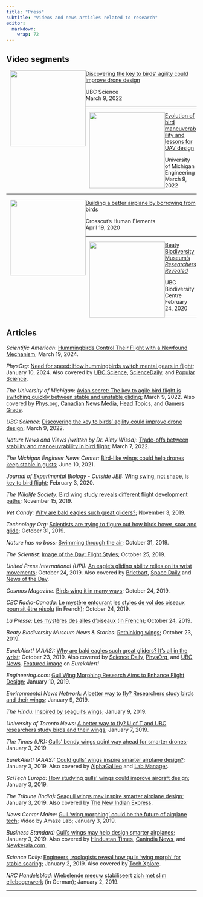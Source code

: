 ---
title: "Press"
subtitle: "Videos and news articles related to research"
editor: 
  markdown: 
    wrap: 72
---

## Video segments

::: grid
::: {.g-col-6 .g-col-md-3}
[![](images/ubc-2022-nature-promo.jpg){fig-alt="Jasmin Wong, Vikram Baliga, and Ildiko Szabo in the Beaty Museum Prep Lab"
style="float:left; margin-left:10px;"
width="200"}](https://www.youtube.com/watch?v=1sWLDbakQ1I)
:::

::: g-col-6
[Discovering the key to birds' agility could improve drone
design](https://www.youtube.com/watch?v=1sWLDbakQ1I)

UBC Science\
March 9, 2022
:::
:::

------------------------------------------------------------------------

::: grid
::: {.g-col-6 .g-col-md-3}
[![](images/umich-ubc-birds-uav-design.jpg){fig-alt="Evolution of bird maneuverability and lessons for UAV design"
style="float:left; margin-left:10px;"
width="200"}](https://www.youtube.com/watch?v=gKnuEEUKAFg)
:::

::: g-col-6
[Evolution of bird maneuverability and lessons for UAV
design](https://www.youtube.com/watch?v=gKnuEEUKAFg)

University of Michigan Engineering\
March 9, 2022
:::
:::

------------------------------------------------------------------------

::: grid
::: {.g-col-6 .g-col-md-3}
[![](images/vikram-baliga-human-elements.png){fig-alt="Vikram Baliga in the Beaty Museum Prep Lab Human Elements"
style="float:left; margin-left:10px;"
width="200"}](https://www.kcts9.org/show/human-elements/episode/building-a-better-airplane-by-borrowing-from-birds-jo0ryh)
:::

::: g-col-6
[Building a better airplane by borrowing from
birds](https://www.kcts9.org/show/human-elements/episode/building-a-better-airplane-by-borrowing-from-birds-jo0ryh)

Crosscut's Human Elements\
April 19, 2020
:::
:::

------------------------------------------------------------------------

::: grid
::: {.g-col-6 .g-col-md-3}
[![](images/vikram-baliga-researchers-revealed.jpg){fig-alt="Vikram Baliga UBC Researchers Revealed"
style="float:left; margin-left:10px;"
width="200"}](https://www.youtube.com/watch?v=JepRktA2W54)
:::

::: g-col-6
[Beaty Biodiversity Museum's *Researchers
Revealed*](https://www.youtube.com/watch?v=JepRktA2W54)

UBC Biodiversity Centre\
February 24, 2020
:::
:::

------------------------------------------------------------------------

## Articles

*Scientific American*: [Hummingbirds Control Their Flight with a
Newfound
Mechanism](https://www.scientificamerican.com/article/hummingbirds-control-their-flight-with-a-newfound-mechanism/);
March 19, 2024.

*PhysOrg*: [Need for speed: How hummingbirds switch mental gears in
flight](https://phys.org/news/2024-01-hummingbirds-mental-gears-flight.html);
January 10, 2024. Also covered by [UBC
Science](https://science.ubc.ca/news/need-speed-how-hummingbirds-switch-mental-gears-flight),
[ScienceDaily](https://www.sciencedaily.com/releases/2024/01/240111113038.htm),
and [Popular
Science](https://www.popsci.com/environment/hummingbirds-switch-gears/).

*The University of Michigan*: [Avian secret: The key to agile bird
flight is switching quickly between stable and unstable
gliding](https://news.engin.umich.edu/2022/03/avian-secret-the-key-to-agile-bird-flight-is-switching-quickly-between-stable-and-unstable-gliding/);
March 9, 2022. Also covered by
[Phys.org](https://phys.org/news/2022-03-avian-secret-key-agile-bird.html),
[Canadian News
Media](https://canadanewsmedia.ca/avian-secret-the-key-to-agile-bird-flight-is-switching-quickly-between-stable-and-unstable-gliding-phys-org/),
[Head
Topics](https://headtopics.com/us/avian-secret-the-key-to-agile-bird-flight-is-switching-quickly-between-stable-and-unstable-gliding-24632796),
and [Gamers
Grade](https://gamersgrade.com/the-key-to-agile-bird-flight-is-switching-quickly-between-stable-and-unstable-gliding/).

*UBC Science:* [Discovering the key to birds' agility could improve
drone
design](https://science.ubc.ca/news/discovering-key-birds%E2%80%99-agility-could-improve-drone-design);
March 9, 2022.

*Nature News and Views (written by Dr. Aimy Wissa)*: [Trade-offs between
stability and manoeuvrability in bird
flight](https://www.nature.com/articles/d41586-022-00638-x); March 7,
2022.

*The Michigan Engineer News Center:* [Bird-like wings could help drones
keep stable in
gusts](https://news.engin.umich.edu/2021/06/bird-like-wings-could-help-drones-keep-stable-in-gusts/);
June 10, 2021.

*Journal of Experimental Biology - Outside JEB:* [Wing swing, not shape,
is key to bird flight](https://dx.doi.org/10.1242/jeb.211441); February
3, 2020.

*The Wildlife Society:* [Bird wing study reveals different flight
development
paths](https://wildlife.org/bird-wing-study-reveals-different-flight-development-paths/);
November 15, 2019.

*Vet Candy:* [Why are bald eagles such great
gliders?](https://www.myvetcandy.com/newsblog/2019/11/3/why-are-bald-eagles-such-great-gliders);
November 3, 2019.

*Technology Org:* [Scientists are trying to figure out how birds hover,
soar and
glide](https://www.technology.org/2019/10/31/scientists-are-trying-to-figure-out-how-birds-hover-soar-and-glide/);
October 31, 2019.

*Nature has no boss:* [Swimming through the
air](https://naturehasnoboss.com/2019/10/31/swimming-through-air/);
October 31, 2019.

*The Scientist:* [Image of the Day: Flight
Styles](https://www.the-scientist.com/image-of-the-day/image-of-the-day--flight-styles--66632);
October 25, 2019.

*United Press International (UPI):* [An eagle's gliding ability relies
on its wrist
movements](https://www.upi.com/Science_News/2019/10/24/An-eagles-gliding-ability-relies-on-its-wrist-movements/7171571943902/);
October 24, 2019. Also covered by
[Brietbart](https://www.breitbart.com/news/an-eagles-gliding-ability-relies-on-its-wrist-movements/),
[Space
Daily](http://www.spacedaily.com/reports/An_eagles_gliding_ability_relies_on_its_wrist_movements_999.html)
and [News of the
Day](https://news--of-the-day.com/2019/10/24/an-eagles-gliding-ability-relies-on-its-wrist-movements/).

*Cosmos Magazine:* [Birds wing it in many
ways](https://cosmosmagazine.com/biology/bird-flight-is-all-in-the-way-they-move);
October 24, 2019.

*CBC Radio-Canada:* [Le mystère entourant les styles de vol des oiseaux
pourrait être
résolu](https://ici.radio-canada.ca/nouvelle/1359304/zoologie-vikram-baliga-ubc-oiseaux-faucons-faune-animaux-sciences)
(in French); October 24, 2019.

*La Presse:* [Les mystères des ailes d'oiseaux (in
French)](https://www.lapresse.ca/actualites/sciences/201910/24/01-5246786-les-mysteres-des-ailes-doiseaux.php);
October 24, 2019.

*Beaty Biodiversity Museum News & Stories:* [Rethinking
wings](https://beatymuseum.ubc.ca/2019/10/23/rethinking-wings/); October
23, 2019.

*EurekAlert! (AAAS):* [Why are bald eagles such great gliders? It's all
in the
wrist](https://www.eurekalert.org/pub_releases/2019-10/uobc-wab102219.php);
October 23, 2019. Also covered by [Science
Daily](http://ct.moreover.com/?a=40505244570&p=1pl&v=1&x=awXRtklpd4uJKMsJpkxCnA),
[PhysOrg](http://ct.moreover.com/?a=40497572148&p=1pl&v=1&x=xLh6bj37BBVVglMsEyBYtg),
and [UBC
News](https://news.ubc.ca/2019/10/23/why-are-bald-eagles-such-great-gliders-its-all-in-the-wrist/).
[Featured image](https://www.eurekalert.org/multimedia/pub/215329.php)
on *EurekAlert!*

*Engineering.com:* [Gull Wing Morphing Research Aims to Enhance Flight
Design](https://www.engineering.com/DesignerEdge/DesignerEdgeArticles/ArticleID/18216/Gull-Wing-Morphing-Research-Aims-to-Enhance-Flight-Design.aspx);
January 10, 2019.

*Environmental News Network:* [A better way to fly? Researchers study
birds and their
wings](https://www.enn.com/articles/56362-a-better-way-to-fly-researchers-study-birds-and-their-wings);
January 9, 2019.

*The Hindu:* [Inspired by seagull's
wings](https://www.thehindu.com/todays-paper/tp-in-school/inspired-by-seagulls-wings/article25945209.ece);
January 9, 2019.

*University of Toronto News:* [A better way to fly? U of T and UBC
researchers study birds and their
wings](https://www.utoronto.ca/news/better-way-fly-u-t-and-ubc-researchers-study-birds-and-their-wings);
January 7, 2019.

*The Times (UK):* [Gulls' bendy wings point way ahead for smarter
drones](https://www.thetimes.co.uk/article/gulls-bendy-wings-point-way-ahead-for-smarter-drones-38gz9r2bh);
January 3, 2019.

*EurekAlert! (AAAS):* [Could gulls' wings inspire smarter airplane
design?](https://www.eurekalert.org/pub_releases/2019-01/uobc-cgw010219.php);
January 3, 2019. Also covered by
[AlphaGalileo](https://www.alphagalileo.org/en-gb/Item-Display/ItemId/172628?returnurl=https%3A%2F%2Fwww.alphagalileo.org%2Fen-gb%2FItem-Display%2FItemId%2F172628)
and [Lab
Manager](https://www.labmanager.com/news/2019/01/could-gulls-wings-inspire-smarter-airplane-design-).

*SciTech Europa:* [How studying gulls' wings could improve aircraft
design](https://www.scitecheuropa.eu/aircraft-design/91868/); January 3,
2019.

*The Tribune (India):* [Seagull wings may inspire smarter airplane
design](https://www.tribuneindia.com/news/science-technology/story/708124.html);
January 3, 2019. Also covered by [The New Indian
Express](http://www.newindianexpress.com/lifestyle/tech/2019/jan/03/seagull-wings-may-inspire-smarter-airplane-design-1920149.html).

*News Center Maine:* [Gull 'wing morphing' could be the future of
airplane
tech](https://www.newscentermaine.com/video/tech/science/amaze-lab/gull-wing-morphing-could-be-the-future-of-airplane-tech/609-dde5ce5b-3440-40a7-8fcb-1ff1ebe4d356);
Video by Amaze Lab; January 3, 2019.

*Business Standard:* [Gull's wings may help design smarter
airplanes](https://www.business-standard.com/article/news-ians/gull-s-wings-may-help-design-smarter-airplanes-119010301026_1.html);
January 3, 2019. Also covered by [Hindustan
Times](https://www.hindustantimes.com/travel/gull-s-wings-may-help-design-smarter-airplanes/story-20xSMnMZ9H5NWIxvJdAKkM.html),
[Canindia
News](https://www.canindia.com/gulls-wings-may-help-design-smarter-airplanes/),
and
[Newkerala.com](https://www.newkerala.com/news/read/85339/gulls-wings-may-help-design-smarter-airplanes.html).

*Science Daily:* [Engineers, zoologists reveal how gulls 'wing morph'
for stable
soaring](https://www.sciencedaily.com/releases/2019/01/190102112844.htm);
January 2, 2019. Also covered by [Tech
Xplore](https://techxplore.com/news/2019-01-zoologists-reveal-gulls-wing-morph.html).

*NRC Handelsblad:* [Wiebelende meeuw stabiliseert zich met slim
ellebogenwerk](https://www.nrc.nl/nieuws/2019/01/02/wiebelende-meeuw-stabiliseert-zich-met-slim-ellebogenwerk-a3127627)
(in German); January 2, 2019.

------------------------------------------------------------------------
